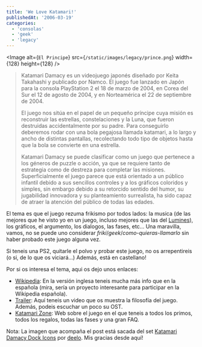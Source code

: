 ```yaml
---
title: 'We Love Katamari!'
publishedAt: '2006-03-19'
categories:
  - 'consolas'
  - 'geek'
  - 'legacy'
---
```


<Image
  alt={`El Principe`}
  src={`/static/images/legacy/prince.png`}
  width={128}
  height={128}
/>

> Katamari Damacy es un videojuego japonés diseñado por Keita Takahashi y publicado por Namco. El juego fue lanzado en Japón para la consola PlayStation 2 el 18 de marzo de 2004, en Corea del Sur el 12 de agosto de 2004, y en Norteamérica el 22 de septiembre de 2004.
>
> El juego nos sitúa en el papel de un pequeño príncipe cuya misión es reconstruir las estrellas, constelaciones y la Luna, que fueron destruidas accidentalmente por su padre. Para conseguirlo deberemos rodar con una bola pegajosa llamada katamari, a lo largo y ancho de distintas pantallas, recolectando todo tipo de objetos hasta que la bola se convierte en una estrella.
>
> Katamari Damacy se puede clasificar como un juego que pertenece a los géneros de puzzle o acción, ya que se requiere tanto de estrategia como de destreza para completar las misiones. Superficialmente el juego parece que está orientado a un público infantil debido a sus sencillos controles y a los gráficos coloridos y simples, sin embargo debido a su retorcido sentido del humor, su jugabilidad innovadora y su planteamiento surrealista, ha sido capaz de atraer la atención del público de todas las edades.

El tema es que el juego rezuma frikismo por todos lados: la musica (de las mejores que he visto yo en un juego, incluso mejores que las del [Lumines](http://www.meristation.com/v3/todosobre.php?pic=PSP&idj=6075)), los gráficos, el argumento, los dialogos, las fases, etc... Una maravilla, vamos, no se puede uno considerar _friki_/_geek_/_como-quieras-llamarlo_ sin haber probado este juego alguna vez.

Si teneis una PS2, quitarle el polvo y probar este juego, no os arrepentireis (o si, de lo que os viciará...) Además, está en castellano!

Por si os interesa el tema, aqui os dejo unos enlaces:

- [Wikipedia](http://en.wikipedia.org/wiki/We_%E2%99%A5_Katamari): En la versión inglesa teneis mucha más info que en la española (mira, sería un proyecto interesante para participar en la Wikipedia española).
- [Trailer](http://download.namco-ch.net/katamari_movie.mpg): Aquí teneis un video que os muestra la filosofía del juego. Además, podeis escuchar un poco su OST.
- [Katamari Zone](http://vix.250free.com/katamari.html): Web sobre el juego en el que teneis a todos los primos, todos los regalos, todas las fases y una gran FAQ.

Nota: La imagen que acompaña el post está sacada del set [Katamari Damacy Dock Icons](http://www.deviantart.com/deviation/29473172/) por [deelo](http://deelo.deviantart.com/). Mis gracias desde aquí!
